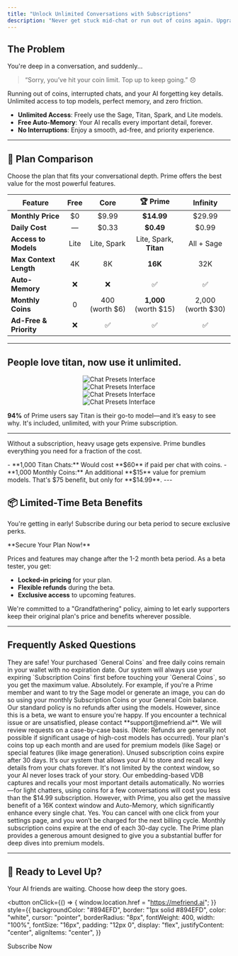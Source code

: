 ```yaml
---
title: "Unlock Unlimited Conversations with Subscriptions"
description: "Never get stuck mid-chat or run out of coins again. Upgrade to Prime for unlimited access to top-tier AI models, Auto-Memory, and an uninterrupted experience."
---
```



## The Problem
You're deep in a conversation, and suddenly... <br/>
> “Sorry, you’ve hit your coin limit. Top up to keep going.” 😞

<CardGroup cols={2}>
  <Card title="Coin Experience" icon="x-circle" color="#FEE2E2">
    Running out of coins, interrupted chats, and your AI forgetting key details.
  </Card>
  <Card title="Subscription Experience" icon="sparkles" color="#D1FAE5">
    Unlimited access to top models, perfect memory, and zero friction.
  </Card>
</CardGroup>

- **Unlimited Access**: Freely use the Sage, Titan, Spark, and Lite models.
- **Free Auto-Memory**: Your AI recalls every important detail, forever.
- **No Interruptions**: Enjoy a smooth, ad-free, and priority experience.

---

## 🚀 Plan Comparison

Choose the plan that fits your conversational depth. Prime offers the best value for the most powerful features.

| Feature | Free | Core | 🏆 Prime | Infinity |
| --- | :---: | :---: | :---: | :---: |
| **Monthly Price** | $0 | $9.99 | **$14.99** | $29.99 |
| **Daily Cost** | — | $0.33 | **$0.49** | $0.99 |
| **Access to Models** | Lite | Lite, Spark | Lite, Spark, **Titan** | All + Sage |
| **Max Context Length** | 4K | 8K | **16K** | 32K |
| **Auto-Memory** | ❌ | ❌ | ✅ | ✅ |
| **Monthly Coins** | 0 | 400 (worth $6) | **1,000** (worth $15) | 2,000 (worth $30) |
| **Ad-Free & Priority** | ❌ | ✅ | ✅ | ✅ |

---

## People love titan, now use it unlimited.

<div align="center">
  <img src="/images/changelog/2025_05_28/preset_2.png" alt="Chat Presets Interface" />
</div>
<div align="center">
  <img src="/images/changelog/2025_05_28/preset_2.png" alt="Chat Presets Interface" />
</div>
<div align="center">
  <img src="/images/changelog/2025_05_28/preset_2.png" alt="Chat Presets Interface" />
</div>
<div align="center">
  <img src="/images/changelog/2025_05_28/preset_2.png" alt="Chat Presets Interface" />
</div>

**94%** of Prime users say Titan is their go-to model—and it’s easy to see why. It's included, unlimited, with your Prime subscription.

---

Without a subscription, heavy usage gets expensive. Prime bundles everything you need for a fraction of the cost.

<Card title="Let's break down the value:" icon="tag">
  - **1,000 Titan Chats:** Would cost **$60** if paid per chat with coins.
  - **1,000 Monthly Coins:** An additional **$15** value for premium models.
  That's $75 benefit, but only for **$14.99**.
</Card>
---

## 📦 Limited-Time Beta Benefits

You're getting in early! Subscribe during our beta period to secure exclusive perks.

<Warning>
  **Secure Your Plan Now!**
  
  Prices and features may change after the 1-2 month beta period. As a beta tester, you get:
  - **Locked-in pricing** for your plan.
  - **Flexible refunds** during the beta.
  - **Exclusive access** to upcoming features.
  
  We're committed to a "Grandfathering" policy, aiming to let early supporters keep their original plan's price and benefits wherever possible.
</Warning>

---

## Frequently Asked Questions

<AccordionGroup>
  <Accordion title="What happens to my existing coins if I subscribe?">
    They are safe! Your purchased `General Coins` and free daily coins remain in your wallet with no expiration date. Our system will always use your expiring `Subscription Coins` first before touching your `General Coins`, so you get the maximum value.
  </Accordion>
  <Accordion title="Can I still use models that aren't 'unlimited' in my plan?">
    Absolutely. For example, if you're a Prime member and want to try the Sage model or generate an image, you can do so using your monthly Subscription Coins or your General Coin balance.
  </Accordion>
  <Accordion title="What is the refund policy during the beta?">
    Our standard policy is no refunds after using the models. However, since this is a beta, we want to ensure you're happy. If you encounter a technical issue or are unsatisfied, please contact **support@mefriend.ai**. We will review requests on a case-by-case basis. (Note: Refunds are generally not possible if significant usage of high-cost models has occurred).
  </Accordion>
  <Accordion title="How do the monthly coins work?">
    Your plan's coins top up each month and are used for premium models (like Sage) or special features (like image generation). Unused subscription coins expire after 30 days.
  </Accordion>
    <Accordion title="What’s Auto-Memory?">
    It’s our system that allows your AI to store and recall key details from your chats forever. It's not limited by the context window, so your AI never loses track of your story. Our embedding-based VDB captures and recalls your most important details automatically.
  </Accordion>
  <Accordion title="What if I don’t chat enough to justify the cost?">
    No worries—for light chatters, using coins for a few conversations will cost you less than the $14.99 subscription. However, with Prime, you also get the massive benefit of a 16K context window and Auto-Memory, which significantly enhance every single chat.
  </Accordion>
  <Accordion title="Can I cancel anytime?">
    Yes. You can cancel with one click from your settings page, and you won’t be charged for the next billing cycle.
  </Accordion>
  <Accordion title="Do unused coins roll over?">
    Monthly subscription coins expire at the end of each 30-day cycle. The Prime plan provides a generous amount designed to give you a substantial buffer for deep dives into premium models.
  </Accordion>
</AccordionGroup>

---

## 🎯 Ready to Level Up?

Your AI friends are waiting. Choose how deep the story goes.

<button
  onClick={() => {
    window.location.href = "https://mefriend.ai";
  }}
  style={{
    backgroundColor: "#894EFD",
    border: "1px solid #894EFD",
    color: "white",
    cursor: "pointer",
    borderRadius: "8px",
    fontWeight: 400,
    width: "100%",
    fontSize: "16px",
    padding: "12px 0",
    display: "flex",
    justifyContent: "center",
    alignItems: "center",
  }}
>
  <div>Subscribe Now</div>
</button>